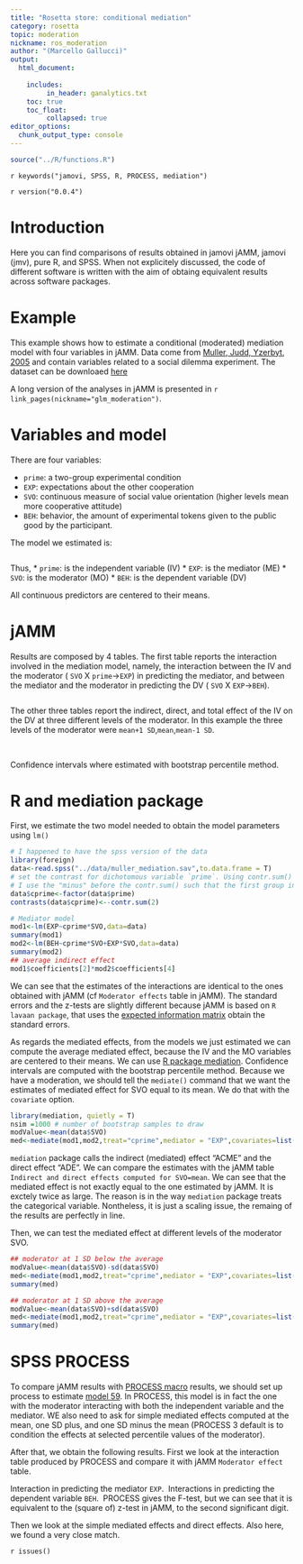 ```yaml
---
title: "Rosetta store: conditional mediation"
category: rosetta
topic: moderation
nickname: ros_moderation
author: "(Marcello Gallucci)"
output: 
  html_document:
    
    includes:
         in_header: ganalytics.txt
    toc: true
    toc_float:
         collapsed: true
editor_options: 
  chunk_output_type: console
---
```


```r
source("../R/functions.R")
```


`r keywords("jamovi, SPSS, R, PROCESS, mediation")`

`r version("0.0.4")` 

  
# Introduction

Here you can find comparisons of results obtained in jamovi jAMM, jamovi (jmv), pure R, and SPSS. When not explicitely discussed, the code of different software is written with the aim of obtaing equivalent results across software packages.

# Example

This example shows how to estimate a conditional (moderated) mediation model with four variables in jAMM. Data come from [Muller, Judd, Yzerbyt, 2005](https://www.ncbi.nlm.nih.gov/pubmed/16393020) and contain variables related to a social dilemma experiment. The dataset can be downloaed [here](https://github.com/mcfanda/jamm_docs/blob/master/data/muller_mediation.sav)

A long version of the analyses in jAMM is presented in `r link_pages(nickname="glm_moderation")`.

# Variables and model

There are four variables:

* `prime`: a two-group experimental condition 
* `EXP`: expectations about the other cooperation
* `SVO`: continuous measure of social value orientation (higher levels mean more cooperative attitude)
* `BEH`: behavior, the amount of experimental tokens given to the public good by the participant.

The model we estimated is:

<img src="examples/muller/moderator2.png" class="img-responsive" alt="">

Thus,
* `prime`: is the independent variable (IV)
* `EXP`:  is the mediator (ME)
* `SVO`: is the moderator (MO)
* `BEH`: is the dependent variable (DV)

All continuous predictors are centered to their means.

# jAMM

Results are composed by 4 tables. The first table reports the interaction involved in the mediation model, namely, the interaction between the IV and the moderator ( `SVO` X `prime`->`EXP`) in predicting the mediator, and between the mediator and the moderator in predicting the DV ( `SVO` X `EXP`->`BEH`).

<img src="examples/muller/interactions.png" class="img-responsive" alt="">

The other three tables report the indirect, direct, and total effect of the IV on the DV at three different levels of the moderator. In this example the three levels of the moderator were `mean+1 SD`,`mean`,`mean-1 SD`.


<img src="examples/muller/results1_b.png" class="img-responsive" alt="">
<img src="examples/muller/results2_b.png" class="img-responsive" alt="">
<img src="examples/muller/results3_b.png" class="img-responsive" alt="">

Confidence intervals where estimated with bootstrap percentile method.

# R and mediation package

First, we estimate the two model needed to obtain the model parameters using `lm()`

```r
# I happened to have the spss version of the data
library(foreign)
data<-read.spss("../data/muller_mediation.sav",to.data.frame = T) 
# set the contrast for dichotomous variable `prime`. Using contr.sum() the variable will be `centered`
# I use the "minus" before the contr.sum() such that the first group in prime is coded -1, like in jAMM.
data$cprime<-factor(data$prime)
contrasts(data$cprime)<--contr.sum(2)

# Mediator model
mod1<-lm(EXP~cprime*SVO,data=data)
summary(mod1)
mod2<-lm(BEH~cprime*SVO+EXP*SVO,data=data)
summary(mod2)
## average indirect effect
mod1$coefficients[2]*mod2$coefficients[4]
```

We can see that the estimates of the interactions  are identical to the ones obtained with jAMM
(cf `Moderator effects` table in jAMM). The standard errors and the z-tests are slightly different because jAMM is based on `R lavaan package`, that uses the [expected information matrix](http://lavaan.ugent.be/tutorial/est.html) obtain the standard errors.

As regards the mediated effects, from the models we just estimated we can compute the average mediated effect, because the IV and the MO variables are centered to their means. We can use [R package mediation](https://cran.r-project.org/web/packages/mediation/mediation.pdf). Confidence intervals are computed with the bootstrap percentile method. Because we have a moderation, we should tell the `mediate()` command that we want the estimates of mediated effect for SVO equal to its mean. We do that with the `covariate` option.

```r
library(mediation, quietly = T)
nsim =1000 # number of bootstrap samples to draw
modValue<-mean(data$SVO)
med<-mediate(mod1,mod2,treat="cprime",mediator = "EXP",covariates=list("SVO"=modValue),sims = nsim,boot = TRUE ,boot.ci.type = "perc")

```

`mediation` package calls the indirect (mediated) effect "ACME" and the direct effect "ADE". We can compare the estimates with the jAMM table `Indirect and direct effects computed for SVO=mean`. We can see that the mediated effect is not exactly equal to the one estimated by jAMM. It is exctely twice as large. The reason is in the way `mediation` package treats the categorical variable. Nontheless, it is just a scaling issue, the remaing of the results are perfectly in line. 

Then, we can test the mediated effect at different levels of the moderator SVO. 

```r
## moderator at 1 SD below the average
modValue<-mean(data$SVO)-sd(data$SVO)
med<-mediate(mod1,mod2,treat="cprime",mediator = "EXP",covariates=list("SVO"=modValue),sims = nsim,boot = TRUE ,boot.ci.type = "perc")
summary(med)
```

```r
## moderator at 1 SD above the average
modValue<-mean(data$SVO)+sd(data$SVO)
med<-mediate(mod1,mod2,treat="cprime",mediator = "EXP",covariates=list("SVO"=modValue),sims = nsim,boot = TRUE ,boot.ci.type = "perc")
summary(med)
```

# SPSS PROCESS

To compare jAMM results with  [PROCESS macro](http://www.processmacro.org/download.html) results, we should set up process to estimate [model 59](http://www.personal.psu.edu/jxb14/M554/specreg/templates.pdf). In PROCESS, this model is in fact the one with the moderator interacting with both the independent variable and the mediator. WE also need to ask for simple mediated effects computed at the mean, one SD plus, and one SD minus the mean (PROCESS 3 default is to condition the effects at selected percentile values of the moderator).

After that, we obtain the following results. First we look at the interaction table produced by PROCESS and compare it with jAMM `Moderator effect` table. 

Interaction in predicting the mediator `EXP`.
<img src="examples/muller/process1.png" class="img-responsive" alt="">
Interactions in predicting the dependent variable `BEH`.
<img src="examples/muller/process2.png" class="img-responsive" alt="">
PROCESS gives the F-test, but we can see that it is equivalent to the (square of) z-test in jAMM, to the second significant digit. 

Then we look at the simple mediated effects and direct effects. Also here, we found a very close match. 
<img src="examples/muller/process3.png" class="img-responsive" alt="">






`r issues()`